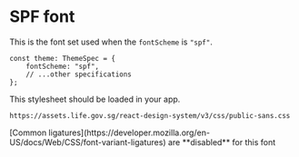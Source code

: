 
<Meta title="Foundations/Font/SPF" />

# SPF font

This is the font set used when the `fontScheme` is `"spf"`.

```tsx
const theme: ThemeSpec = {
    fontScheme: "spf",
    // ...other specifications
};
```

This stylesheet should be loaded in your app.

```
https://assets.life.gov.sg/react-design-system/v3/css/public-sans.css
```

<DocInfo>
    [Common
    ligatures](https://developer.mozilla.org/en-US/docs/Web/CSS/font-variant-ligatures)
    are **disabled** for this font
</DocInfo>

<FontDisplay theme={SPFTheme} />
